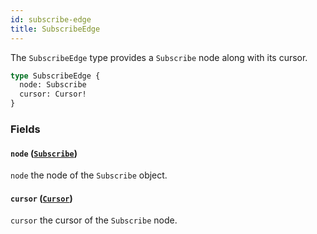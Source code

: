 ```yaml
---
id: subscribe-edge
title: SubscribeEdge
---
```



The `SubscribeEdge` type provides a `Subscribe` node along with its cursor.

```graphql
type SubscribeEdge {
  node: Subscribe
  cursor: Cursor!
}
```


### Fields

#### `node` ([`Subscribe`](/cyberconnect/reference/objects/subscribe))

`node` the node of the `Subscribe` object.


#### `cursor` ([`Cursor`](/cyberconnect/reference/scalars/cursor))

`cursor` the cursor of the `Subscribe` node.




